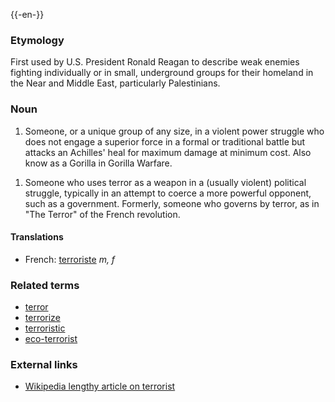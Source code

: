 {{wikipedia}}
{{-en-}}
===Etymology===
First used by U.S. President Ronald Reagan to describe weak enemies fighting individually or in small, underground groups for their homeland in the Near and Middle East, particularly Palestinians.


===Noun===
# Someone, or a unique group of any size, in a violent power struggle who does not engage a superior force in a formal or traditional battle but attacks an Achilles' heal for maximum damage at minimum cost. Also know as a Gorilla in Gorilla Warfare.

# Someone who uses terror as a weapon in a (usually violent) political struggle, typically in an attempt to coerce a more powerful opponent, such as a government.  Formerly, someone who governs by terror, as in "The Terror" of the French revolution.

====Translations====
*French: [[terroriste]] ''m, f''

===Related terms===
*[[terror]]
*[[terrorize]]
*[[terroristic]]
*[[eco-terrorist]]

===External links===
*[[w:terrorist|Wikipedia lengthy article on terrorist]]
